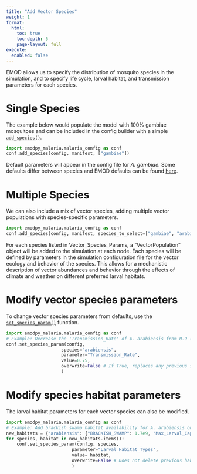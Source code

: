 ```yaml
---
title: "Add Vector Species"
weight: 1
format: 
  html:
    toc: true
    toc-depth: 5
    page-layout: full
execute: 
  enabled: false 
---
```


EMOD allows us to specify the distribution of mosquito species in the simulation, and to specify life cycle, larval habitat, and transmission parameters for each species. 

# Single Species

The example below would populate the model with 100% gambiae mosquitoes and can be included in the config builder with a simple [`add_species()`](https://github.com/numalariamodeling/emodpy-malaria/blob/main/emodpy_malaria/malaria_config.py).

```python
import emodpy_malaria.malaria_config as conf
conf.add_species(config, manifest, ["gambiae"])
```

Default parameters will appear in the config file for *A. gambiae*. Some defaults differ between species and EMOD defaults can be found [here](https://github.com/numalariamodeling/emodpy-malaria/blob/main/emodpy_malaria/malaria_vector_species_params.py).

# Multiple Species

We can also include a mix of vector species, adding multiple vector populations with species-specific parameters.

```python
import emodpy_malaria.malaria_config as conf
conf.add_species(config, manifest, species_to_select=["gambiae", "arabiensis"])
```

For each species listed in Vector_Species_Params, a “VectorPopulation” object will be added to the simulation at each node. Each species will be defined by parameters in the simulation configuration file for the vector ecology and behavior of the species. This allows for a mechanistic description of vector abundances and behavior through the effects of climate and weather on different preferred larval habitats.

# Modify vector species parameters

To change vector species parameters from defaults, use the [`set_species_param()`](https://github.com/numalariamodeling/emodpy-malaria/blob/main/emodpy_malaria/vector_config.py) function.

```python
import emodpy_malaria.malaria_config as conf
# Example: Decrease the 'Transmission_Rate' of A. arabiensis from 0.9 (default) to 0.75.
conf.set_species_param(config, 
                     species="arabiensis", 
                     parameter="Transmission_Rate", 
                     value=0.75, 
                     overwrite=False # If True, replaces any previous stored values
                     )
```

# Modify species habitat parameters

The larval habitat parameters for each vector species can also be modified.

```python
import emodpy_malaria.malaria_config as conf
# Example: Add brackish swamp habitat availability for A. arabiensis only. 
new_habitats = {"arabiensis": {"BRACKISH_SWAMP": 1.7e9, "Max_Larval_Capacity": 30000000.0}}
for species, habitat in new_habitats.items():
    conf.set_species_param(config, species,
                         parameter="Larval_Habitat_Types", 
                         value= habitat, 
                         overwrite=False # Does not delete previous habitat types
                         )
```